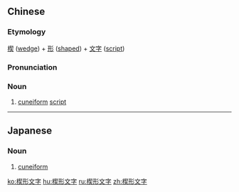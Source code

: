 ==Chinese==
{{zh-forms|type=112}}

===Etymology===
[[楔]] ([[wedge]]) + [[形]] ([[shaped]]) + [[文字]] ([[script]])

===Pronunciation===
{{zh-pron
|m=楔xíng wénzì
|c=sit3 jing4 man4 zi6
|cat=n
}}

===Noun===
{{zh-noun}}

# [[cuneiform]] [[script]]

----

==Japanese==
{{ja-kanjitab}}

===Noun===
{{ja-noun|くさびがた もじ}}

# [[cuneiform]]

[[ko:楔形文字]]
[[hu:楔形文字]]
[[ru:楔形文字]]
[[zh:楔形文字]]